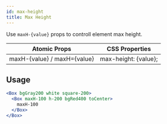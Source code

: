```yaml
---
id: max-height
title: Max Height
---
```


Use `maxH-{value}` props to controll element max height.

| Atomic Props                | CSS Properties       |
| --------------------------- | -------------------- |
| maxH-{value} / maxH={value} | max-height: {value}; |

## Usage

```jsx live
<Box bgGray200 white square-200>
  <Box maxH-100 h-200 bgRed400 toCenter>
    maxH-100
  </Box>
</Box>
```
